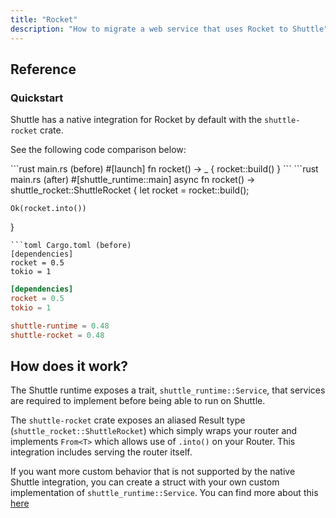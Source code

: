 ```yaml
---
title: "Rocket"
description: "How to migrate a web service that uses Rocket to Shuttle"
---
```


## Reference

### Quickstart
Shuttle has a native integration for Rocket by default with the `shuttle-rocket` crate.

See the following code comparison below:

<CodeGroup>
```rust main.rs (before)
#[launch]
fn rocket() -> _ {
    rocket::build()
}
```
```rust main.rs (after)
#[shuttle_runtime::main]
async fn rocket() -> shuttle_rocket::ShuttleRocket {
    let rocket = rocket::build();

    Ok(rocket.into())
}
```
```toml Cargo.toml (before)
[dependencies]
rocket = 0.5
tokio = 1
```
```toml Cargo.toml (after)
[dependencies]
rocket = 0.5
tokio = 1

shuttle-runtime = 0.48
shuttle-rocket = 0.48
```
</CodeGroup>


## How does it work?
The Shuttle runtime exposes a trait, `shuttle_runtime::Service`, that services are required to implement before being able to run on Shuttle.

The `shuttle-rocket` crate exposes an aliased Result type (`shuttle_rocket::ShuttleRocket`) which simply wraps your router and implements `From<T>` which allows use of `.into()` on your Router. This integration includes serving the router itself.

If you want more custom behavior that is not supported by the native Shuttle integration, you can create a struct with your own custom implementation of `shuttle_runtime::Service`. You can find more about this [here](/migrations/frameworks/rocket)
